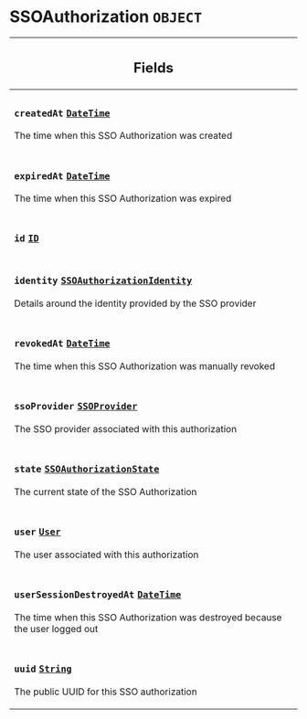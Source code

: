 <!--
  _____   ____    _   _  ____ _______   ______ _____ _____ _______
  |  __  / __   |  | |/ __ __   __| |  ____|  __ _   _|__   __|
  | |  | | |  | | |  | | |  | | | |    | |__  | |  | || |    | |
  | |  | | |  | | | . ` | |  | | | |    |  __| | |  | || |    | |
  | |__| | |__| | | |  | |__| | | |    | |____| |__| || |_   | |
  |_____/ ____/  |_| _|____/  |_|    |______|_____/_____|  |_|
  This file is auto-generated by script/generate_graphql_api_content.sh,
  please build the schema.json by running `rails api:graph:export`
  with https://github.com/buildkite/buildkite/,
  replace the content in data/graphql_data_schema.json
  and run the generation script `./scripts/generate-graphql-api-content.sh`.
-->
<!-- vale off -->
<h1 class="has-pills" data-algolia-exclude>
  SSOAuthorization
  <span class="pill pill--object pill--normal-case pill--large"><code>OBJECT</code></span>
</h1>
<!-- vale on -->

<table class="responsive-table responsive-table--single-column-rows">
  <thead>
    <th>
      <h2 data-algolia-exclude>Fields</h2>
    </th>
  </thead>
  <tbody>
    <tr>
      <td>
        <h3 class="is-small has-pills">
          <code>createdAt</code>
          <a
            href="/docs/apis/graphql/schemas/scalar/datetime"
            class="pill pill--scalar pill--normal-case pill--medium"
            title="Go to SCALAR DateTime"
          >
            <code>DateTime</code>
          </a>
        </h3>
        <p>The time when this SSO Authorization was created</p>
      </td>
    </tr>
    <tr>
      <td>
        <h3 class="is-small has-pills">
          <code>expiredAt</code>
          <a
            href="/docs/apis/graphql/schemas/scalar/datetime"
            class="pill pill--scalar pill--normal-case pill--medium"
            title="Go to SCALAR DateTime"
          >
            <code>DateTime</code>
          </a>
        </h3>
        <p>The time when this SSO Authorization was expired</p>
      </td>
    </tr>
    <tr>
      <td>
        <h3 class="is-small has-pills">
          <code>id</code>
          <a
            href="/docs/apis/graphql/schemas/scalar/id"
            class="pill pill--scalar pill--normal-case pill--medium"
            title="Go to SCALAR ID"
          >
            <code>ID</code>
          </a>
        </h3>
      </td>
    </tr>
    <tr>
      <td>
        <h3 class="is-small has-pills">
          <code>identity</code>
          <a
            href="/docs/apis/graphql/schemas/object/ssoauthorizationidentity"
            class="pill pill--object pill--normal-case pill--medium"
            title="Go to OBJECT SSOAuthorizationIdentity"
          >
            <code>SSOAuthorizationIdentity</code>
          </a>
        </h3>
        <p>Details around the identity provided by the SSO provider</p>
      </td>
    </tr>
    <tr>
      <td>
        <h3 class="is-small has-pills">
          <code>revokedAt</code>
          <a
            href="/docs/apis/graphql/schemas/scalar/datetime"
            class="pill pill--scalar pill--normal-case pill--medium"
            title="Go to SCALAR DateTime"
          >
            <code>DateTime</code>
          </a>
        </h3>
        <p>The time when this SSO Authorization was manually revoked</p>
      </td>
    </tr>
    <tr>
      <td>
        <h3 class="is-small has-pills">
          <code>ssoProvider</code>
          <a
            href="/docs/apis/graphql/schemas/interface/ssoprovider"
            class="pill pill--interface pill--normal-case pill--medium"
            title="Go to INTERFACE SSOProvider"
          >
            <code>SSOProvider</code>
          </a>
        </h3>
        <p>The SSO provider associated with this authorization</p>
      </td>
    </tr>
    <tr>
      <td>
        <h3 class="is-small has-pills">
          <code>state</code>
          <a
            href="/docs/apis/graphql/schemas/enum/ssoauthorizationstate"
            class="pill pill--enum pill--normal-case pill--medium"
            title="Go to ENUM SSOAuthorizationState"
          >
            <code>SSOAuthorizationState</code>
          </a>
        </h3>
        <p>The current state of the SSO Authorization</p>
      </td>
    </tr>
    <tr>
      <td>
        <h3 class="is-small has-pills">
          <code>user</code>
          <a
            href="/docs/apis/graphql/schemas/object/user"
            class="pill pill--object pill--normal-case pill--medium"
            title="Go to OBJECT User"
          >
            <code>User</code>
          </a>
        </h3>
        <p>The user associated with this authorization</p>
      </td>
    </tr>
    <tr>
      <td>
        <h3 class="is-small has-pills">
          <code>userSessionDestroyedAt</code>
          <a
            href="/docs/apis/graphql/schemas/scalar/datetime"
            class="pill pill--scalar pill--normal-case pill--medium"
            title="Go to SCALAR DateTime"
          >
            <code>DateTime</code>
          </a>
        </h3>
        <p>
          The time when this SSO Authorization was destroyed because the user
          logged out
        </p>
      </td>
    </tr>
    <tr>
      <td>
        <h3 class="is-small has-pills">
          <code>uuid</code>
          <a
            href="/docs/apis/graphql/schemas/scalar/string"
            class="pill pill--scalar pill--normal-case pill--medium"
            title="Go to SCALAR String"
          >
            <code>String</code>
          </a>
        </h3>
        <p>The public UUID for this SSO authorization</p>
      </td>
    </tr>
  </tbody>
</table>
